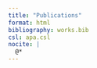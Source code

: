 ```yaml
---
title: "Publications"
format: html
bibliography: works.bib
csl: apa.csl
nocite: |
  @*
---
```


:::{#refs}
:::